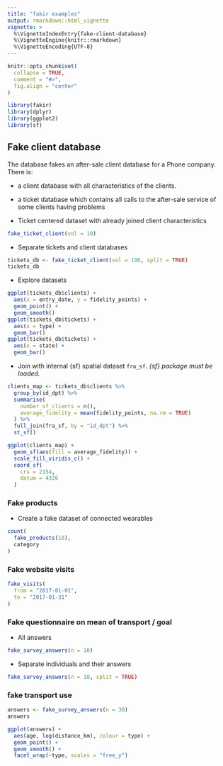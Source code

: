 ```yaml
---
title: "fakir examples"
output: rmarkdown::html_vignette
vignette: >
  %\VignetteIndexEntry{fake-client-database}
  %\VignetteEngine{knitr::rmarkdown}
  %\VignetteEncoding{UTF-8}
---
```


```r
knitr::opts_chunk$set(
  collapse = TRUE,
  comment = "#>",
  fig.align = "center"
)
```

```r
library(fakir)
library(dplyr)
library(ggplot2)
library(sf)
```

## Fake client database

The database fakes an after-sale client database for a Phone company. There is:

- a client database with all characteristics of the clients.

- a ticket database which contains all calls to the after-sale service of some clients having problems

- Ticket centered dataset with already joined client characteristics

```r
fake_ticket_client(vol = 10)
```

- Separate tickets and client databases
```r
tickets_db <- fake_ticket_client(vol = 100, split = TRUE)
tickets_db
```

- Explore datasets
```r
ggplot(tickets_db$clients) +
  aes(x = entry_date, y = fidelity_points) +
  geom_point() +
  geom_smooth()
ggplot(tickets_db$tickets) +
  aes(x = type) +
  geom_bar()
ggplot(tickets_db$tickets) +
  aes(x = state) +
  geom_bar()
```

- Join with internal {sf} spatial dataset `fra_sf`. _{sf} package must be loaded._

```r
clients_map <- tickets_db$clients %>%
  group_by(id_dpt) %>%
  summarise(
    number_of_clients = n(),
    average_fidelity = mean(fidelity_points, na.rm = TRUE)
  ) %>%
  full_join(fra_sf, by = "id_dpt") %>%
  st_sf()

ggplot(clients_map) +
  geom_sf(aes(fill = average_fidelity)) +
  scale_fill_viridis_c() +
  coord_sf(
    crs = 2154,
    datum = 4326
  )
```

### Fake products

- Create a fake dataset of connected wearables

```r
count(
  fake_products(10),
  category
)
```


### Fake website visits

```r
fake_visits(
  from = "2017-01-01",
  to = "2017-01-31"
)
```

### Fake questionnaire on mean of transport / goal

- All answers

```r
fake_survey_answers(n = 10)
```

- Separate individuals and their answers
```r
fake_survey_answers(n = 10, split = TRUE)
```

### fake transport use

```r
answers <- fake_survey_answers(n = 30)
answers

ggplot(answers) +
  aes(age, log(distance_km), colour = type) +
  geom_point() +
  geom_smooth() +
  facet_wrap(~type, scales = "free_y")
```